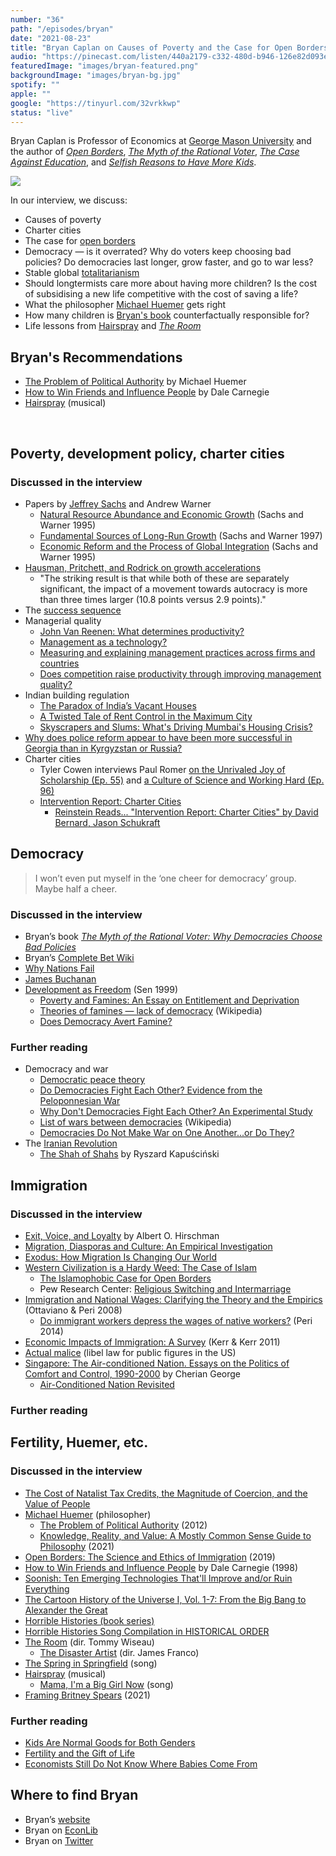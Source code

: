 ```yaml
---
number: "36"
path: "/episodes/bryan"
date: "2021-08-23"
title: "Bryan Caplan on Causes of Poverty and the Case for Open Borders"
audio: "https://pinecast.com/listen/440a2179-c332-480d-b946-126e82d093ed.mp3"
featuredImage: "images/bryan-featured.png"
backgroundImage: "images/bryan-bg.jpg"
spotify: ""
apple: ""
google: "https://tinyurl.com/32vrkkwp"
status: "live"
---
```


Bryan Caplan is Professor of Economics at [George Mason University](https://www2.gmu.edu/) and the author of [*Open Borders*](https://www.goodreads.com/book/show/42867903-open-borders), [*The Myth of the Rational Voter*](https://www.goodreads.com/book/show/698866.The_Myth_of_the_Rational_Voter), [*The Case Against Education*](https://www.goodreads.com/book/show/36319077-the-case-against-education), and [*Selfish Reasons to Have More Kids*](https://www.goodreads.com/book/show/10266902-selfish-reasons-to-have-more-kids).

<div class="episode-image_variable max-600">

![](images/caplan.jpeg)

</div>

In our interview, we discuss:

- Causes of poverty
- Charter cities
- The case for [open borders](https://www.goodreads.com/book/show/42867903-open-borders)
- Democracy — is it overrated? Why do voters keep choosing bad policies? Do democracies last longer, grow faster, and go to war less?
- Stable global [totalitarianism](http://www.gmu.edu/departments/economics/bcaplan/total2.doc)
- Should longtermists care more about having more children? Is the cost of subsidising a new life competitive with the cost of saving a life?
- What the philosopher [Michael Huemer](https://www.colorado.edu/philosophy/people/faculty/michael-huemer) gets right
- How many children is [Bryan's book](https://www.goodreads.com/book/show/10266902-selfish-reasons-to-have-more-kids) counterfactually responsible for?
- Life lessons from [Hairspray](https://www.hairspraythemusical.co.uk/) and [*The Room*](https://letterboxd.com/film/the-room/)

## Bryan's Recommendations

- [The Problem of Political Authority](https://www.goodreads.com/book/show/15794037-the-problem-of-political-authority) by Michael Huemer
- [How to Win Friends and Influence People](https://www.goodreads.com/book/show/4865.How_to_Win_Friends_and_Influence_People) by Dale Carnegie
- [Hairspray](https://www.hairspraythemusical.co.uk/) (musical)

<div className="bookshelf" > <Book url="https://www.goodreads.com/book/show/15794037-the-problem-of-political-authority" image="book-bryan-1" spineColor="#595a5e"/> <Book url="" image="book-bryan-2" spineColor="#31357f"/> <Book url="" image="book-bryan-4" spineColor="#f27ab8"/> </div><br/>

## Poverty, development policy, charter cities

### Discussed in the interview

- Papers by [Jeffrey Sachs](https://www.hearthisidea.com/episodes/sachs) and Andrew Warner
	- [Natural Resource Abundance and Economic Growth](https://www.nber.org/papers/w5398) (Sachs and Warner 1995)
  - [Fundamental Sources of Long-Run Growth](https://www.jstor.org/stable/pdf/2950910.pdf) (Sachs and Warner 1997)
  - [Economic Reform and the Process of Global Integration](https://www.brookings.edu/wp-content/uploads/1995/01/1995a_bpea_sachs_warner_aslund_fischer.pdf) (Sachs and Warner 1995)
- [Hausman, Pritchett, and Rodrick on growth accelerations](https://drodrik.scholar.harvard.edu/files/dani-rodrik/files/growth_accelerations.pdf)
  - "The striking result is that while both of these are separately significant, the impact of a movement towards autocracy is more than three times larger (10.8 points versus 2.9 points)."
- The [success sequence](https://www.acf.hhs.gov/opre/report/success-sequence-synthesis-literature)
- Managerial quality
  - [John Van Reenen: What determines productivity?](https://www.youtube.com/watch?v=q9kYwVciFnI)
  - [Management as a technology?](https://www.nber.org/system/files/working_papers/w22327/w22327.pdf)
  - [Measuring and explaining management practices across firms and countries](https://www.nber.org/system/files/working_papers/w12216/w12216.pdf)
  - [Does competition raise productivity through improving management quality?](http://cep.lse.ac.uk/pubs/download/dp1036.pdf)
- Indian building regulation
  - [The Paradox of India’s Vacant Houses](https://marginalrevolution.com/marginalrevolution/2017/05/paradox-indias-vacant-houses.html)
  - [A Twisted Tale of Rent Control in the Maximum City](https://marginalrevolution.com/marginalrevolution/2017/04/twisted-tale-rent-control-maximum-city.html)
  - [Skyscrapers and Slums: What's Driving Mumbai's Housing Crisis?](https://www.youtube.com/watch?v=lWg2bgJPakM)
- [Why does police reform appear to have been more successful in Georgia than in Kyrgyzstan or Russia?](https://journals.openedition.org/pipss/3964)
- Charter cities
  - Tyler Cowen interviews Paul Romer [on the Unrivaled Joy of Scholarship (Ep. 55)](https://conversationswithtyler.com/episodes/paul-romer/) and [a Culture of Science and Working Hard (Ep. 96)](https://conversationswithtyler.com/episodes/paul-romer-2/)
  - [Intervention Report: Charter Cities](https://forum.effectivealtruism.org/posts/EpaSZWQkAy9apupoD/intervention-report-charter-cities)
    - [Reinstein Reads... "Intervention Report: Charter Cities" by David Bernard, Jason Schukraft](https://anchor.fm/david-reinstein/episodes/Reinstein-Reads-Intervention-Report-Charter-Cities-by-David-Bernard--Jason-Schukraft-e12oj8g)

## Democracy

> I won’t even put myself in the ‘one cheer for democracy’ group. Maybe half a cheer.

### Discussed in the interview

- Bryan’s book [*The Myth of the Rational Voter: Why Democracies Choose Bad Policies*](https://press.princeton.edu/books/paperback/9780691138732/the-myth-of-the-rational-voter) 
- Bryan’s [Complete Bet Wiki](https://docs.google.com/document/d/1qShKedFJptpxfTHl9MBtHARAiurX-WK6ChrMgQRQz-0/edit?usp=sharing)
- [Why Nations Fail](https://www.goodreads.com/book/show/12158480-why-nations-fail)
- [James Buchanan](https://en.wikipedia.org/wiki/James_Buchanan)
- [Development as Freedom](https://www.goodreads.com/book/show/173961.Development_as_Freedom) (Sen 1999)
  - [Poverty and Famines: An Essay on Entitlement and Deprivation](https://oxford.universitypressscholarship.com/view/10.1093/0198284632.001.0001/acprof-9780198284635)
  - [Theories of famines — lack of democracy](https://en.wikipedia.org/wiki/Theories_of_famines#Lack_of_democracy) (Wikipedia)
  - [Does Democracy Avert Famine?](https://www.nytimes.com/2003/03/01/arts/does-democracy-avert-famine.html)

### Further reading

- Democracy and war
  - [Democratic peace theory](https://en.wikipedia.org/wiki/Democratic_peace_theory)
  - [Do Democracies Fight Each Other? Evidence from the Peloponnesian War](https://www.jstor.org/stable/425542)
  - [Why Don't Democracies Fight Each Other? An Experimental Study](https://www.jstor.org/stable/174265)
  - [List of wars between democracies](https://en.wikipedia.org/wiki/List_of_wars_between_democracies) (Wikipedia)
  - [Democracies Do Not Make War on One Another...or Do They?](http://users.erols.com/mwhite28/demowar.htm)
- The [Iranian Revolution](https://en.wikipedia.org/wiki/Iranian_Revolution)
  - [The Shah of Shahs](https://www.goodreads.com/book/show/59661.Shah_of_Shahs) by Ryszard Kapuściński

## Immigration

### Discussed in the interview

- [Exit, Voice, and Loyalty](https://www.hup.harvard.edu/catalog.php?isbn=9780674276604) by Albert O. Hirschman
- [Migration, Diasporas and Culture: An Empirical Investigation](https://papers.ssrn.com/sol3/papers.cfm?abstract_id=3100467)
- [Exodus: How Migration Is Changing Our World](https://www.goodreads.com/book/show/17713367-exodus)
- [Western Civilization is a Hardy Weed: The Case of Islam](https://www.econlib.org/archives/2016/01/western_civiliz.html)
  - [The Islamophobic Case for Open Borders](https://openborders.info/blog/islamophobic-case-open-borders/)
  - Pew Research Center: [Religious Switching and Intermarriage](https://www.pewforum.org/2015/05/12/chapter-2-religious-switching-and-intermarriage/)
- [Immigration and National Wages: Clarifying the Theory and the Empirics](https://www.nber.org/papers/w14188) (Ottaviano & Peri 2008)
  - [Do immigrant workers depress the wages of native workers?](https://wol.iza.org/articles/do-immigrant-workers-depress-the-wages-of-native-workers/long) (Peri 2014)
- [Economic Impacts of Immigration: A Survey](https://econpapers.repec.org/paper/nbrnberwo/16736.htm) (Kerr & Kerr 2011)
- [Actual malice](https://en.wikipedia.org/wiki/Actual_malice) (libel law for public figures in the US)
- [Singapore: The Air-conditioned Nation. Essays on the Politics of Comfort and Control, 1990-2000](https://www.goodreads.com/book/show/452158.Singapore) by Cherian George
  - [Air-Conditioned Nation Revisited](https://www.ethosbooks.com.sg/products/air-conditioned-nation-revisited)

### Further reading

## Fertility, Huemer, etc.

### Discussed in the interview

- [The Cost of Natalist Tax Credits, the Magnitude of Coercion, and the Value of People](https://www.cato-unbound.org/2011/05/20/bryan-caplan/cost-natalist-tax-credits-magnitude-coercion-value-people)
- [Michael Huemer](https://spot.colorado.edu/~huemer/) (philosopher) 
  - [The Problem of Political Authority](https://www.goodreads.com/book/show/15794037-the-problem-of-political-authority?from_search=true&from_srp=true&qid=R31hustpTp&rank=1) (2012)
  - [Knowledge, Reality, and Value: A Mostly Common Sense Guide to Philosophy](https://www.goodreads.com/en/book/show/57610167) (2021)
- [Open Borders: The Science and Ethics of Immigration](https://www.goodreads.com/en/book/show/42867903) (2019)
- [How to Win Friends and Influence People](https://www.goodreads.com/book/show/4865.How_to_Win_Friends_and_Influence_People) by Dale Carnegie (1998)
- [Soonish: Ten Emerging Technologies That'll Improve and/or Ruin Everything](https://www.goodreads.com/book/show/34490192-soonish)
- [The Cartoon History of the Universe I, Vol. 1-7: From the Big Bang to Alexander the Great](https://www.goodreads.com/book/show/64581.The_Cartoon_History_of_the_Universe_I_Vol_1_7)
- [Horrible Histories (book series)](https://en.wikipedia.org/wiki/Horrible_Histories_(book_series))
- [Horrible Histories Song Compilation in HISTORICAL ORDER](https://www.youtube.com/watch?v=WxrShGffWPE)
- [The Room](https://letterboxd.com/film/the-room/) (dir. Tommy Wiseau)
  - [The Disaster Artist](https://letterboxd.com/film/the-disaster-artist/) (dir. James Franco)
- [The Spring in Springfield](https://www.youtube.com/watch?v=GF63MLEApE4) (song)
- [Hairspray](https://www.hairspraythemusical.co.uk/) (musical)
	- [Mama, I'm a Big Girl Now](https://www.youtube.com/watch?v=vmlpFXPf6d4) (song)
- [Framing Britney Spears](https://letterboxd.com/film/framing-britney-spears/) (2021)

### Further reading

- [Kids Are Normal Goods for Both Genders](https://www.econlib.org/archives/2011/06/kids_are_normal.html)
- [Fertility and the Gift of Life](https://www.cato-unbound.org/2011/05/17/bryan-caplan/fertility-gift-life)
- [Economists Still Do Not Know Where Babies Come From](https://www.cato-unbound.org/2011/05/16/matthew-connelly/economists-still-do-not-know-where-babies-come)

## Where to find Bryan

- Bryan’s [website](http://www.bcaplan.com/)
- Bryan on [EconLib](https://www.econlib.org/author/bcaplan/)
- Bryan on [Twitter](https://twitter.com/bryan_caplan?ref_src=twsrc^google|twcamp^serp|twgr^author)
